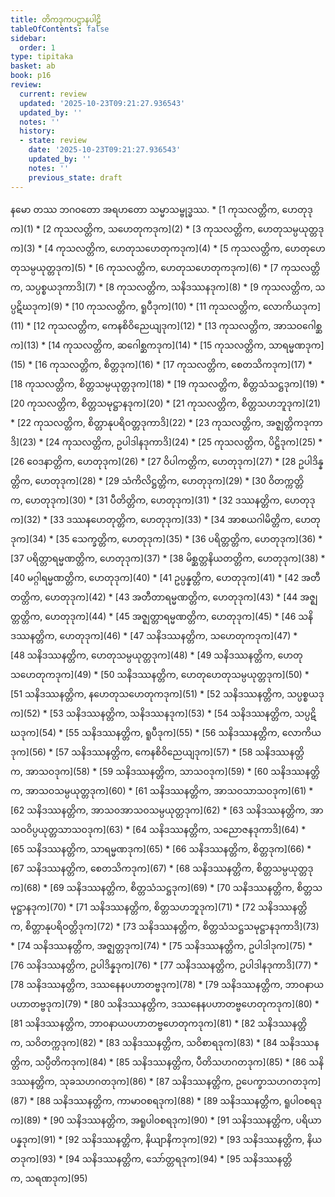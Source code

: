 ```yaml
---
title: တိကဒုကပဋ္ဌာနပါဠိ
tableOfContents: false
sidebar:
  order: 1
type: tipitaka
basket: ab
book: p16
review:
  current: review
  updated: '2025-10-23T09:21:27.936543'
  updated_by: ''
  notes: ''
  history:
  - state: review
    date: '2025-10-23T09:21:27.936543'
    updated_by: ''
    notes: ''
    previous_state: draft
---
```


<ReviewStatus review={frontmatter.review} showDetails={true} />

<HypothesisAnnotation frontmatter={frontmatter} />

<Paragraph number="1" type="center" book="p16">
နမော တဿ ဘဂဝတော အရဟတော သမ္မာသမ္ဗုဒ္ဓဿ.

</Paragraph>

<TableOfContents book="p16">
* [1 ကုသလတ္တိက, ဟေတုဒုက](1)
* [2 ကုသလတ္တိက, သဟေတုကဒုက](2)
* [3 ကုသလတ္တိက, ဟေတုသမ္ပယုတ္တဒုက](3)
* [4 ကုသလတ္တိက, ဟေတုသဟေတုကဒုက](4)
* [5 ကုသလတ္တိက, ဟေတုဟေတုသမ္ပယုတ္တဒုက](5)
* [6 ကုသလတ္တိက, ဟေတုသဟေတုကဒုက](6)
* [7 ကုသလတ္တိက, သပ္ပစ္စယဒုကာဒိ](7)
* [8 ကုသလတ္တိက, သနိဒဿနဒုက](8)
* [9 ကုသလတ္တိက, သပ္ပဋိဃဒုက](9)
* [10 ကုသလတ္တိက, ရူပီဒုက](10)
* [11 ကုသလတ္တိက, လောကိယဒုက](11)
* [12 ကုသလတ္တိက, ကေနစိဝိညေယျဒုက](12)
* [13 ကုသလတ္တိက, အာသဝဂေါစ္ဆက](13)
* [14 ကုသလတ္တိက, ဆဂေါစ္ဆကဒုက](14)
* [15 ကုသလတ္တိက, သာရမ္မဏဒုက](15)
* [16 ကုသလတ္တိက, စိတ္တဒုက](16)
* [17 ကုသလတ္တိက, စေတသိကဒုက](17)
* [18 ကုသလတ္တိက, စိတ္တသမ္ပယုတ္တဒုက](18)
* [19 ကုသလတ္တိက, စိတ္တသံသဋ္ဌဒုက](19)
* [20 ကုသလတ္တိက, စိတ္တသမုဋ္ဌာနဒုက](20)
* [21 ကုသလတ္တိက, စိတ္တသဟဘူဒုက](21)
* [22 ကုသလတ္တိက, စိတ္တာနုပရိဝတ္တဒုကာဒိ](22)
* [23 ကုသလတ္တိက, အဇ္ဈတ္တိကဒုကာဒိ](23)
* [24 ကုသလတ္တိက, ဥပါဒါနဒုကာဒိ](24)
* [25 ကုသလတ္တိက, ပိဋ္ဌိဒုက](25)
* [26 ဝေဒနာတ္တိက, ဟေတုဒုက](26)
* [27 ဝိပါကတ္တိက, ဟေတုဒုက](27)
* [28 ဥပါဒိန္နတ္တိက, ဟေတုဒုက](28)
* [29 သံကိလိဋ္ဌတ္တိက, ဟေတုဒုက](29)
* [30 ဝိတက္ကတ္တိက, ဟေတုဒုက](30)
* [31 ပီတိတ္တိက, ဟေတုဒုက](31)
* [32 ဒဿနတ္တိက, ဟေတုဒုက](32)
* [33 ဒဿနဟေတုတ္တိက, ဟေတုဒုက](33)
* [34 အာစယဂါမိတ္တိက, ဟေတုဒုက](34)
* [35 သေက္ခတ္တိက, ဟေတုဒုက](35)
* [36 ပရိတ္တတ္တိက, ဟေတုဒုက](36)
* [37 ပရိတ္တာရမ္မဏတ္တိက, ဟေတုဒုက](37)
* [38 မိစ္ဆတ္တနိယတတ္တိက, ဟေတုဒုက](38)
* [40 မဂ္ဂါရမ္မဏတ္တိက, ဟေတုဒုက](40)
* [41 ဥပ္ပန္နတ္တိက, ဟေတုဒုက](41)
* [42 အတီတတ္တိက, ဟေတုဒုက](42)
* [43 အတီတာရမ္မဏတ္တိက, ဟေတုဒုက](43)
* [44 အဇ္ဈတ္တတ္တိက, ဟေတုဒုက](44)
* [45 အဇ္ဈတ္တာရမ္မဏတ္တိက, ဟေတုဒုက](45)
* [46 သနိဒဿနတ္တိက, ဟေတုဒုက](46)
* [47 သနိဒဿနတ္တိက, သဟေတုကဒုက](47)
* [48 သနိဒဿနတ္တိက, ဟေတုသမ္ပယုတ္တဒုက](48)
* [49 သနိဒဿနတ္တိက, ဟေတုသဟေတုကဒုက](49)
* [50 သနိဒဿနတ္တိက, ဟေတုဟေတုသမ္ပယုတ္တဒုက](50)
* [51 သနိဒဿနတ္တိက, နဟေတုသဟေတုကဒုက](51)
* [52 သနိဒဿနတ္တိက, သပ္ပစ္စယဒုက](52)
* [53 သနိဒဿနတ္တိက, သနိဒဿနဒုက](53)
* [54 သနိဒဿနတ္တိက, သပ္ပဋိဃဒုက](54)
* [55 သနိဒဿနတ္တိက, ရူပီဒုက](55)
* [56 သနိဒဿနတ္တိက, လောကိယဒုက](56)
* [57 သနိဒဿနတ္တိက, ကေနစိဝိညေယျဒုက](57)
* [58 သနိဒဿနတ္တိက, အာသဝဒုက](58)
* [59 သနိဒဿနတ္တိက, သာသဝဒုက](59)
* [60 သနိဒဿနတ္တိက, အာသဝသမ္ပယုတ္တဒုက](60)
* [61 သနိဒဿနတ္တိက, အာသဝသာသဝဒုက](61)
* [62 သနိဒဿနတ္တိက, အာသဝအာသဝသမ္ပယုတ္တဒုက](62)
* [63 သနိဒဿနတ္တိက, အာသဝဝိပ္ပယုတ္တသာသဝဒုက](63)
* [64 သနိဒဿနတ္တိက, သညောဇနဒုကာဒိ](64)
* [65 သနိဒဿနတ္တိက, သာရမ္မဏဒုက](65)
* [66 သနိဒဿနတ္တိက, စိတ္တဒုက](66)
* [67 သနိဒဿနတ္တိက, စေတသိကဒုက](67)
* [68 သနိဒဿနတ္တိက, စိတ္တသမ္ပယုတ္တဒုက](68)
* [69 သနိဒဿနတ္တိက, စိတ္တသံသဋ္ဌဒုက](69)
* [70 သနိဒဿနတ္တိက, စိတ္တသမုဋ္ဌာနဒုက](70)
* [71 သနိဒဿနတ္တိက, စိတ္တသဟဘူဒုက](71)
* [72 သနိဒဿနတ္တိက, စိတ္တာနုပရိဝတ္တိဒုက](72)
* [73 သနိဒဿနတ္တိက, စိတ္တသံသဋ္ဌသမုဋ္ဌာနဒုကာဒိ](73)
* [74 သနိဒဿနတ္တိက, အဇ္ဈတ္တဒုက](74)
* [75 သနိဒဿနတ္တိက, ဥပါဒါဒုက](75)
* [76 သနိဒဿနတ္တိက, ဥပါဒိန္နဒုက](76)
* [77 သနိဒဿနတ္တိက, ဥပါဒါနဒုကာဒိ](77)
* [78 သနိဒဿနတ္တိက, ဒဿနေနပဟာတဗ္ဗဒုက](78)
* [79 သနိဒဿနတ္တိက, ဘာဝနာယပဟာတဗ္ဗဒုက](79)
* [80 သနိဒဿနတ္တိက, ဒဿနေနပဟာတဗ္ဗဟေတုကဒုက](80)
* [81 သနိဒဿနတ္တိက, ဘာဝနာယပဟာတဗ္ဗဟေတုကဒုက](81)
* [82 သနိဒဿနတ္တိက, သဝိတက္ကဒုက](82)
* [83 သနိဒဿနတ္တိက, သဝိစာရဒုက](83)
* [84 သနိဒဿနတ္တိက, သပ္ပီတိကဒုက](84)
* [85 သနိဒဿနတ္တိက, ပီတိသဟဂတဒုက](85)
* [86 သနိဒဿနတ္တိက, သုခသဟဂတဒုက](86)
* [87 သနိဒဿနတ္တိက, ဥပေက္ခာသဟဂတဒုက](87)
* [88 သနိဒဿနတ္တိက, ကာမာဝစရဒုက](88)
* [89 သနိဒဿနတ္တိက, ရူပါဝစရဒုက](89)
* [90 သနိဒဿနတ္တိက, အရူပါဝစရဒုက](90)
* [91 သနိဒဿနတ္တိက, ပရိယာပန္နဒုက](91)
* [92 သနိဒဿနတ္တိက, နိယျာနိကဒုက](92)
* [93 သနိဒဿနတ္တိက, နိယတဒုက](93)
* [94 သနိဒဿနတ္တိက, သော်တ္တရဒုက](94)
* [95 သနိဒဿနတ္တိက, သရဏဒုက](95)
</TableOfContents>